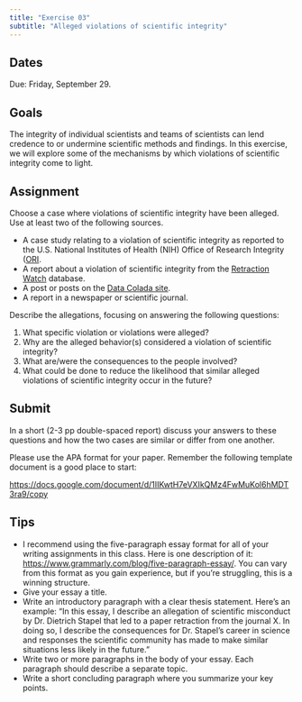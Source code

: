 ```yaml
---
title: "Exercise 03"
subtitle: "Alleged violations of scientific integrity"
---
```


## Dates {-}

Due: [Friday, September 29]{.orange_due}.

## Goals {-}

The integrity of individual scientists and teams of scientists can lend credence to or undermine scientific methods and findings.
In this exercise, we will explore some of the mechanisms by which violations of scientific integrity come to light.

## Assignment {-}

Choose a case where violations of scientific integrity have been alleged.
Use at least two of the following sources.

- A case study relating to a violation of scientific integrity as reported to the U.S. National Institutes of Health (NIH) Office of Research Integrity ([ORI](https://ori.hhs.gov/).
- A report about a violation of scientific integrity from the [Retraction Watch](https://retractionwatch.com/) database.
- A post or posts on the [Data Colada site](http://datacolada.org).
- A report in a newspaper or scientific journal.

Describe the allegations, focusing on answering the following questions:

1. What specific violation or violations were alleged?
2. Why are the alleged behavior(s) considered a violation of scientific integrity?
3. What are/were the consequences to the people involved?
4. What could be done to reduce the likelihood that similar alleged violations of scientific integrity occur in the future?

## Submit {-}

In a short (2-3 pp double-spaced report) discuss your answers to these questions and how the two cases are similar or differ from one another.

Please use the APA format for your paper.
Remember the following template document is a good place to start:

<https://docs.google.com/document/d/1IIKwtH7eVXIkQMz4FwMuKol6hMDT3ra9/copy>

## Tips {-}

- I recommend using the five-paragraph essay format for all of your writing assignments in this class. Here is one description of it: <https://www.grammarly.com/blog/five-paragraph-essay/>. You can vary from this format as you gain experience, but if you're struggling, this is a winning structure.
- Give your essay a title.
- Write an introductory paragraph with a clear thesis statement. Here's an example: "In this essay, I describe an allegation of scientific misconduct by Dr. Dietrich Stapel that led to a paper retraction from the journal X. In doing so, I describe the consequences for Dr. Stapel's career in science and responses the scientific community has made to make similar situations less likely in the future."
- Write two or more paragraphs in the body of your essay. Each paragraph should describe a separate topic.
- Write a short concluding paragraph where you summarize your key points.